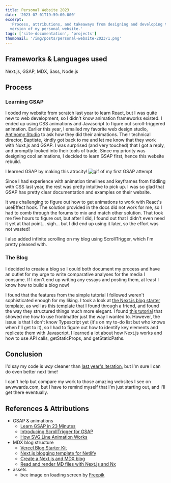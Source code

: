 ```yaml
---
title: Personal Website 2023
date: '2023-07-01T19:59:00.000'
excerpt:
  'Process, attributions, and takeaways from designing and developing the 2023
  version of my personal website.'
tags: ['site-documentation', 'projects']
thumbnail: '/img/posts/personal-website-2023/1.png'
---
```


## Frameworks & Languages used

Next.js, GSAP, MDX, Sass, Node.js

## Process

### Learning GSAP

I coded my website from scratch last year to learn React, but I was quite new to
web development, so I didn't know animation frameworks existed. I ended up using
CSS animations and Javascript to figure out scroll-triggered animation. Earlier
this year, I emailed my favorite web design studio,
[Antinomy Studio](https://antinomy.studio/) to ask how they did their
animations. Their technical director, Baptiste, kindly got back to me and let me
know that they work with Nuxt.js and GSAP. I was surprised (and very touched)
that I got a reply, and promptly looked into their tools of trade. Since my
priority was designing cool animations, I decided to learn GSAP first, hence
this website rebuild.

I learned GSAP by making this atrocity!
![gif of my first GSAP attempt](/img/posts/personal-website-2023/learn-gsap.gif)

Since I had experience with animation timelines and keyframes from fiddling with
CSS last year, the rest was pretty intuitive to pick up. I was so glad that GSAP
has pretty clear documentation and examples on their website.

It was challenging to figure out how to get animations to work with React's
useEffect hook. The solution provided in the docs did not work for me, so I had
to comb through the forums to mix and match other solution. That took me five
hours to figure out, but after I did, I found out that I didn't even need it yet
at that point... sigh... but I did end up using it later, so the effort was not
wasted!

I also added infinite scrolling on my blog using ScrollTrigger, which I'm pretty
pleased with.

### The Blog

I decided to create a blog so I could both document my process and have an
outlet for my urge to write comparative analyses for the media I consume. If I
don't end up writing any essays and posting them, at least I know how to build a
blog now!

I found that the features from the simple tutorial I followed weren't
sophisticated enough for my liking. I took a look at
[the Next.js blog starter template](https://vercel.com/templates/next.js/blog-starter-kit),
as well as
[this template](https://github.com/wutali/nextjs-netlify-blog-template) that I
found through a friend, and found the way they structured things much more
elegant. I found
[this tutorial](https://blog.nrwl.io/read-and-render-md-files-with-next-js-and-nx-89a85c1d9b44)
that showed me how to use frontmatter just the way I wanted to. However, the
issue is that I don't know Typescript yet (it's on my to-do list but who knows
when I'll get to it), so I had to figure out how to identify key elements and
replicate them with Javascript. I learned a lot about how Next.js works and how
to use API calls, getStaticProps, and getStaticPaths.

## Conclusion

I'd say my code is _way_ cleaner than
[last year's iteration](https://2022.bellalee.com), but I'm sure I can do even
better next time!

I can't help but compare my work to those amazing websites I see on
awwwards.com, but I have to remind myself that I'm just starting out, and I'll
get there eventually.

## References & Attributions

- GSAP & animations
  - [Learn GSAP in 23 Minutes](https://www.youtube.com/watch?v=m6PDUIF24v4)
  - [Introducing ScrollTrigger for GSAP](https://www.youtube.com/watch?v=X7IBa7vZjmo)
  - [How SVG Line Animation Works](https://css-tricks.com/svg-line-animation-works/)
- MDX blog structure
  - [Vercel Blog Starter Kit](https://vercel.com/templates/next.js/blog-starter-kit)
  - [Next.js blogging template for Netlify](https://github.com/wutali/nextjs-netlify-blog-template)
  - [Create a Next.js and MDX blog](https://blog.logrocket.com/create-next-js-mdx-blog/)
  - [Read and render MD files with Next.js and Nx](https://blog.nrwl.io/read-and-render-md-files-with-next-js-and-nx-89a85c1d9b44)
- assets
  - bee image on loading screen by
    [Freepik](https://www.freepik.com/free-vector/hand-drawn-stencil-element-collection_32177634.htm#query=bee&position=38&from_view=keyword&track=sph)
